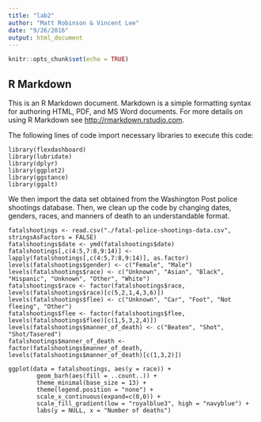 ```yaml
---
title: "lab2"
author: "Matt Robinson & Vincent Lee"
date: "9/26/2016"
output: html_document
---
```


```r
knitr::opts_chunk$set(echo = TRUE)
```

## R Markdown

This is an R Markdown document. Markdown is a simple formatting syntax for authoring HTML, PDF, and MS Word documents. For more details on using R Markdown see <http://rmarkdown.rstudio.com>.

The following lines of code import necessary libraries to execute this code:

``` imports
library(flexdashboard)
library(lubridate)
library(dplyr)
library(ggplot2)
library(ggstance)
library(ggalt)
```

We then import the data set obtained from the Washington Post police shootings database. Then, we clean up the code by changing dates, genders, races, and manners of death to an understandable format.

```setup
fatalshootings <- read.csv("./fatal-police-shootings-data.csv", stringsAsFactors = FALSE)
fatalshootings$date <- ymd(fatalshootings$date)
fatalshootings[,c(4:5,7:8,9:14)] <- lapply(fatalshootings[,c(4:5,7:8,9:14)], as.factor)
levels(fatalshootings$gender) <- c("Female", "Male")
levels(fatalshootings$race) <- c("Unknown", "Asian", "Black", "Hispanic", "Unknown", "Other", "White")
fatalshootings$race <- factor(fatalshootings$race, levels(fatalshootings$race)[c(5,2,1,4,3,6)])
levels(fatalshootings$flee) <- c("Unknown", "Car", "Foot", "Not fleeing", "Other")
fatalshootings$flee <- factor(fatalshootings$flee, levels(fatalshootings$flee)[c(1,5,3,2,4)])
levels(fatalshootings$manner_of_death) <- c("Beaten", "Shot", "Shot/Tasered")
fatalshootings$manner_of_death <- factor(fatalshootings$manner_of_death, levels(fatalshootings$manner_of_death)[c(1,3,2)])
```

```{Race/Ethnicity}
ggplot(data = fatalshootings, aes(y = race)) + 
        geom_barh(aes(fill = ..count..)) +
        theme_minimal(base_size = 13) +
        theme(legend.position = "none") +
        scale_x_continuous(expand=c(0,0)) +
        scale_fill_gradient(low = "royalblue3", high = "navyblue") +
        labs(y = NULL, x = "Number of deaths")
```